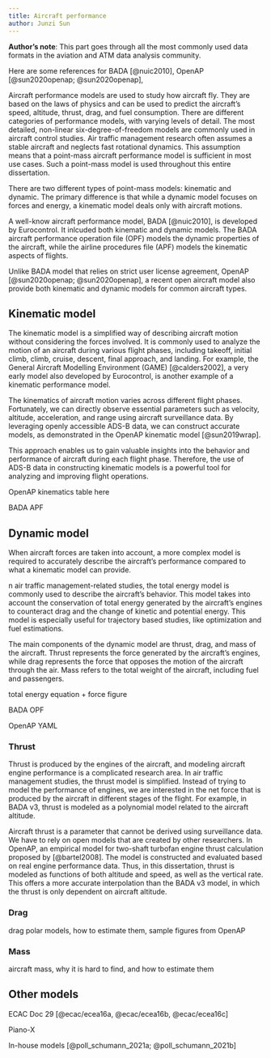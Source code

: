 ```yaml
---
title: Aircraft performance
author: Junzi Sun
---
```


::: {.callout-note}
**Author's note**: This part goes through all the most commonly used data formats in the
aviation and ATM data analysis community.

:::

Here are some references for BADA [@nuic2010], OpenAP [@sun2020openap; @sun2020openap],

Aircraft performance models are used to study how aircraft fly. They are based on the laws of physics and can be used to predict the aircraft's speed, altitude, thrust, drag, and fuel consumption. There are different categories of performance models, with varying levels of detail. The most detailed, non-linear six-degree-of-freedom models are commonly used in aircraft control studies. Air traffic management research often assumes a stable aircraft and neglects fast rotational dynamics. This assumption means that a point-mass aircraft performance model is sufficient in most use cases. Such a point-mass model is used throughout this entire dissertation.

There are two different types of point-mass models: kinematic and dynamic. The primary difference is that while a dynamic model focuses on forces and energy, a kinematic model deals only with aircraft motions.


A well-know aircraft performance model, BADA [@nuic2010], is developed by Eurocontrol. It inlcuded both kinematic and dynamic models. The BADA aircraft performance operation file (OPF) models the dynamic properties of the aircraft, while the airline procedures file (APF) models the kinematic aspects of flights.

Unlike BADA model that relies on strict user license agreement,  OpenAP [@sun2020openap; @sun2020openap], a recent open aircraft model also provide both kinematic and dynamic models for common aircraft types.

## Kinematic model

The kinematic model is a simplified way of describing aircraft motion without considering the forces involved. It is commonly used to analyze the motion of an aircraft during various flight phases, including takeoff, initial climb, climb, cruise, descent, final approach, and landing. For example, the General Aircraft Modelling Environment (GAME) [@calders2002], a very early model also developed by Eurocontrol, is another example of a kinematic performance model.

The kinematics of aircraft motion varies across different flight phases. Fortunately, we can directly observe essential parameters such as velocity, altitude, acceleration, and range using aircraft surveillance data. By leveraging openly accessible ADS-B data, we can construct accurate models, as demonstrated in the OpenAP kinematic model [@sun2019wrap].

This approach enables us to gain valuable insights into the behavior and performance of aircraft during each flight phase. Therefore, the use of ADS-B data in constructing kinematic models is a powerful tool for analyzing and improving flight operations.

::: {.callout-note}
OpenAP kinematics table here
:::

::: {.callout-note}
BADA APF
:::


## Dynamic model

When aircraft forces are taken into account, a more complex model is required to accurately describe the aircraft's performance compared to what a kinematic model can provide.

n air traffic management-related studies, the total energy model is commonly used to describe the aircraft's behavior. This model takes into account the conservation of total energy generated by the aircraft's engines to counteract drag and the change of kinetic and potential energy. This model is especially useful for trajectory based studies, like optimization and fuel estimations.

The main components of the dynamic model are thrust, drag, and mass of the aircraft. Thrust represents the force generated by the aircraft's engines, while drag represents the force that opposes the motion of the aircraft through the air. Mass refers to the total weight of the aircraft, including fuel and passengers.

::: {.callout-note}
total energy equation + force figure
:::

::: {.callout-note}
BADA OPF
:::

::: {.callout-note}
OpenAP YAML
:::


### Thrust

Thrust is produced by the engines of the aircraft, and modeling aircraft engine performance is a complicated research area. In air traffic management studies, the thrust model is simplified. Instead of trying to model the performance of engines, we are interested in the net force that is produced by the aircraft in different stages of the flight. For example, in BADA v3, thrust is modeled as a polynomial model related to the aircraft altitude.

Aircraft thrust is a parameter that cannot be derived using surveillance data. We have to rely on open models that are created by other researchers. In OpenAP, an empirical model for two-shaft turbofan engine thrust calculation proposed by [@bartel2008]. The model is constructed and evaluated based on real engine performance data. Thus, in this dissertation, thrust is modeled as functions of both altitude and speed, as well as the vertical rate. This offers a more accurate interpolation than the BADA v3 model, in which the thrust is only dependent on aircraft altitude.


### Drag

drag polar models, how to estimate them, sample figures from OpenAP


### Mass

aircraft mass, why it is hard to find, and how to estimate them


## Other models

ECAC Doc 29 [@ecac/ecea16a, @ecac/ecea16b, @ecac/ecea16c]

Piano-X

In-house models [@poll_schumann_2021a; @poll_schumann_2021b]

